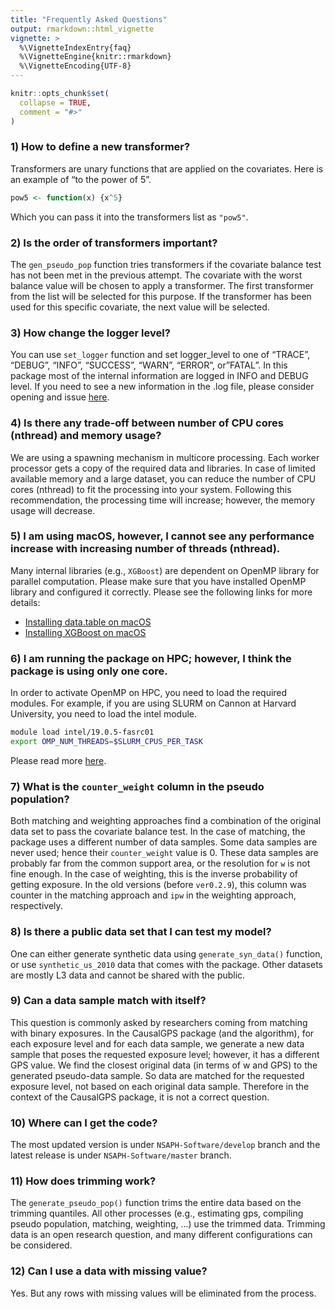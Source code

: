 ```yaml
---
title: "Frequently Asked Questions"
output: rmarkdown::html_vignette
vignette: >
  %\VignetteIndexEntry{faq}
  %\VignetteEngine{knitr::rmarkdown}
  %\VignetteEncoding{UTF-8}
---
```


```r
knitr::opts_chunk$set(
  collapse = TRUE,
  comment = "#>"
)
```

### 1) How to define a new transformer? 

Transformers are unary functions that are applied on the covariates. Here is an example of "to the power of 5".

```r
pow5 <- function(x) {x^5}
```
Which you can pass it into the transformers list as `"pow5"`.

### 2) Is the order of transformers important?

The `gen_pseudo_pop` function tries transformers if the covariate balance test has not been met in the previous attempt. The covariate with the worst balance value will be chosen to apply a transformer. The first transformer from the list will be selected for this purpose. If the transformer has been used for this specific covariate, the next value will be selected. 

### 3) How change the logger level?

You can use `set_logger` function and set logger_level to one of "TRACE", "DEBUG", "INFO", "SUCCESS", "WARN", "ERROR", or"FATAL". In this package most of the internal information are logged in INFO and DEBUG level. If you need to see a new information in the .log file, please consider opening and issue [here](https://github.com/NSAPH-Software/CausalGPS/issues/).

### 4) Is there any trade-off between number of CPU cores (nthread) and memory usage?

We are using a spawning mechanism in multicore processing. Each worker processor gets a copy of the required data and libraries. In case of limited available memory and a large dataset, you can reduce the number of CPU cores (nthread) to fit the processing into your system. Following this recommendation, the processing time will increase; however, the memory usage will decrease.

### 5) I am using macOS, however, I cannot see any performance increase with increasing number of threads (nthread).

Many internal libraries (e.g., `XGBoost`) are dependent on OpenMP library for parallel computation. Please make sure that you have installed OpenMP library and configured it correctly. Please see the following links for more details:

- [Installing data.table on macOS](https://github.com/Rdatatable/data.table/wiki/Installation/)  
- [Installing XGBoost on macOS ](https://xgboost.readthedocs.io/en/latest/install.html#r/)  
 
### 6) I am running the package on HPC; however, I think the package is using only one core. 

In order to activate OpenMP on HPC, you need to load the required modules. For example, if you are using SLURM on Cannon at Harvard University, you need to load the intel module.

```sh
module load intel/19.0.5-fasrc01
export OMP_NUM_THREADS=$SLURM_CPUS_PER_TASK
```

Please read more [here](https://docs.rc.fas.harvard.edu/kb/running-jobs/#Using_Threads_such_as_OpenMP/).

### 7) What is the `counter_weight` column in the pseudo population? 

Both matching and weighting approaches find a combination of the original data set to pass the covariate balance test. In the case of matching, the package uses a different number of data samples. Some data samples are never used; hence their `counter_weight` value is 0. These data samples are probably far from the common support area, or the resolution for `w` is not fine enough. In the case of weighting, this is the inverse probability of getting exposure. In the old versions (before `ver0.2.9`), this column was counter in the matching approach and `ipw` in the weighting approach, respectively.  

### 8) Is there a public data set that I can test my model?

One can either generate synthetic data using `generate_syn_data()` function, or use `synthetic_us_2010` data that comes with the package. Other datasets are mostly L3 data and cannot be shared with the public. 

### 9) Can a data sample match with itself?

This question is commonly asked by researchers coming from matching with binary exposures. In the CausalGPS package (and the algorithm), for each exposure level and for each data sample, we generate a new data sample that poses the requested exposure level; however, it has a different GPS value. We find the closest original data (in terms of w and GPS) to the generated pseudo-data sample. So data are matched for the requested exposure level, not based on each original data sample. Therefore in the context of the CausalGPS package, it is not a correct question.

### 10) Where can I get the code?

The most updated version is under `NSAPH-Software/develop` branch and the latest release is under `NSAPH-Software/master` branch.

### 11) How does trimming work?

The `generate_pseudo_pop()` function trims the entire data based on the trimming quantiles. All other processes (e.g., estimating gps, compiling pseudo population, matching, weighting, ...) use the trimmed data. Trimming data is an open research question, and many different configurations can be considered. 

### 12) Can I use a data with missing value?

Yes. But any rows with missing values will be eliminated from the process. 




